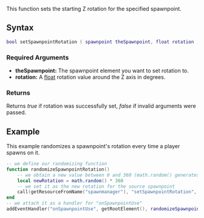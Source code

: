 
{{Server function}}
This function sets the starting Z rotation for the specified spawnpoint.

==Syntax== 
<syntaxhighlight lang="lua">
bool setSpawnpointRotation ( spawnpoint theSpawnpoint, float rotation )
</syntaxhighlight> 

===Required Arguments=== 
*'''theSpawnpoint:''' The spawnpoint element you want to set rotation to.
*'''rotation:''' A [[/float.md|float]] rotation value around the Z axis in degrees.

===Returns===
Returns ''true'' if rotation was successfully set, ''false'' if invalid arguments were passed.

==Example== 
This example randomizes a spawnpoint's rotation every time a player spawns on it.
<syntaxhighlight lang="lua">
-- we define our randomizing function
function randomizeSpawnpointRotation()
	-- we obtain a new value between 0 and 360 (math.random() generates numbers between 0 and 1)
	local newRotation = math.random() * 360
	-- we set it as the new rotation for the source spawnpoint
	call(getResourceFromName("spawnmanager"), "setSpawnpointRotation", source, newRotation )
end
-- we attach it as a handler for "onSpawnpointUse"
addEventHandler("onSpawnpointUse", getRootElement(), randomizeSpawnpointRotation)
</syntaxhighlight>